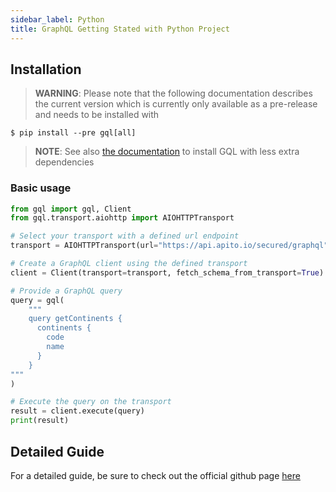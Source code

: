 ```yaml
---
sidebar_label: Python
title: GraphQL Getting Stated with Python Project
---
```


## Installation

> **WARNING**: Please note that the following documentation describes the current version which is currently only available as a pre-release and needs to be installed with

    $ pip install --pre gql[all]

> **NOTE**: See also [the documentation](https://gql.readthedocs.io/en/latest/intro.html#less-dependencies) to install GQL with less extra dependencies


<ApiSecretNote />

### Basic usage

```python
from gql import gql, Client
from gql.transport.aiohttp import AIOHTTPTransport

# Select your transport with a defined url endpoint
transport = AIOHTTPTransport(url="https://api.apito.io/secured/graphql", headers={'Authorization': 'Bearer API_SECRET'})

# Create a GraphQL client using the defined transport
client = Client(transport=transport, fetch_schema_from_transport=True)

# Provide a GraphQL query
query = gql(
    """
    query getContinents {
      continents {
        code
        name
      }
    }
"""
)

# Execute the query on the transport
result = client.execute(query)
print(result)
```

## Detailed Guide
For a detailed guide, be sure to check out the official github page [here](https://github.com/graphql-python/gql)
